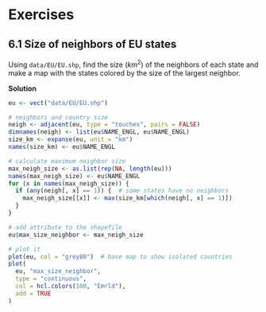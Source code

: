 # Exercises

## 6.1 Size of neighbors of EU states

Using `data/EU/EU.shp`, find the size ($km^2$) of the neighbors of each state and make a map with the states colored by the size of the largest neighbor.

**Solution**

```r
eu <- vect("data/EU/EU.shp")

# neighbors and country size
neigh <- adjacent(eu, type = "touches", pairs = FALSE)
dimnames(neigh) <- list(eu$NAME_ENGL, eu$NAME_ENGL)
size_km <- expanse(eu, unit = "km")
names(size_km) <- eu$NAME_ENGL

# calculate maximum neighbor size
max_neigh_size <- as.list(rep(NA, length(eu)))
names(max_neigh_size) <- eu$NAME_ENGL
for (x in names(max_neigh_size)) {
  if (any(neigh[, x] == 1)) {  # some states have no neighbors
    max_neigh_size[[x]] <- max(size_km[which(neigh[, x] == 1)])
  }
}

# add attribute to the shapefile
eu$max_size_neighbor <- max_neigh_size

# plot it
plot(eu, col = "grey80")  # base map to show isolated countries
plot(
  eu, "max_size_neighbor",
  type = "continuous",
  col = hcl.colors(100, "Emrld"),
  add = TRUE
)
```
